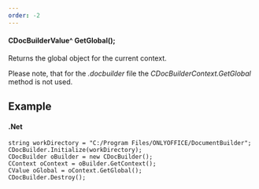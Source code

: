 ```yaml
---
order: -2
---
```

#### CDocBuilderValue^ GetGlobal();

Returns the global object for the current context.

Please note, that for the *.docbuilder* file the *CDocBuilderContext.GetGlobal* method is not used.

## Example

#### .Net

```
string workDirectory = "C:/Program Files/ONLYOFFICE/DocumentBuilder";
CDocBuilder.Initialize(workDirectory);
CDocBuilder oBuilder = new CDocBuilder();
CContext oContext = oBuilder.GetContext();
CValue oGlobal = oContext.GetGlobal();
CDocBuilder.Destroy();
```
